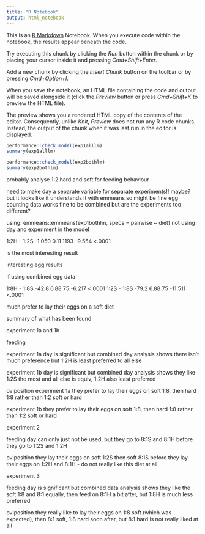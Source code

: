 ```yaml
---
title: "R Notebook"
output: html_notebook
---
```


This is an [R Markdown](http://rmarkdown.rstudio.com) Notebook. When you execute code within the notebook, the results appear beneath the code. 

Try executing this chunk by clicking the *Run* button within the chunk or by placing your cursor inside it and pressing *Cmd+Shift+Enter*. 



Add a new chunk by clicking the *Insert Chunk* button on the toolbar or by pressing *Cmd+Option+I*.

When you save the notebook, an HTML file containing the code and output will be saved alongside it (click the *Preview* button or press *Cmd+Shift+K* to preview the HTML file). 

The preview shows you a rendered HTML copy of the contents of the editor. Consequently, unlike *Knit*, *Preview* does not run any R code chunks. Instead, the output of the chunk when it was last run in the editor is displayed.


```r
performance::check_model(exp1alllm)
summary(exp1alllm)
```

```r
performance::check_model(exp2bothlm)
summary(exp2bothlm)
```

probably analyse 1:2 hard and soft for feeding behaviour 




need to make day a separate variable for separate experiments!! 
maybe?
but it looks like it understands it with emmeans so might be fine 
egg counting data works fine to be combined but are the experiments too different? 



using: 
emmeans::emmeans(exp1bothlm, specs = pairwise ~ diet)
not using day and experiment in the model 


 1:2H - 1:2S   -1.050 0.11 1193  -9.554  <.0001
 
 is the most interesting result 
 
 
 interesting egg results 
 
 if using combined egg data: 

1:8H - 1:8S    -42.8 6.88 75  -6.217  <.0001
 1:2S - 1:8S    -79.2 6.88 75 -11.511  <.0001
 
 much prefer to lay their eggs on a soft diet
 
 
 
 
 
 
 
 
 
 
summary of what has been found 
 
experiment 1a and 1b 
 
feeding 

experiment 1a
day is significant but combined day analysis shows there isn't much preference but 
1:2H is least preferred to all else 

experiment 1b
day is significant but combined day analysis shows they like 1:2S the most and all else is equiv, 1:2H also least preferred 

oviposition
experiment 1a
they prefer to lay their eggs on soft 1:8, then hard 1:8 rather than 1:2 soft or hard 

experiment 1b
they prefer to lay their eggs on soft 1:8, then hard 1:8 rather than 1:2 soft or hard 


experiment 2 

feeding 
day can only just not be used, but they go to 8:1S and 8:1H before they go to 1:2S and 1:2H

oviposition 
they lay their eggs on soft 1:2S then soft 8:1S before they lay their eggs on 1:2H and 8:1H - do not really like this diet at all 

experiment 3 

feeding 
day is significant but combined data analysis shows they like the soft 1:8 and 8:1 equally, then feed on 8:1H a bit after, but 1:8H is much less preferred 


oviposition 
they really like to lay their eggs on 1:8 soft (which was expected), then 8:1 soft, 1:8 hard soon after, but 8:1 hard is not really liked at all 



